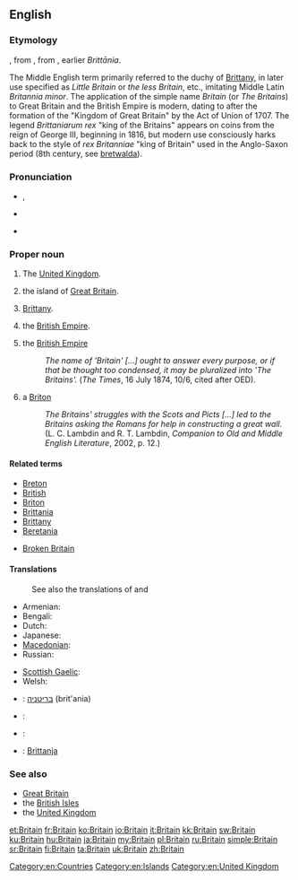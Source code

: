 {{wikipedia|dab=Britain}}
==English==

===Etymology===
{{wikipedia|Britain (name)}}
{{etyl|enm}} {{term|Breteyne|lang=enm}}, from {{etyl|fro}} {{term|Bretaigne|lang=fro}}, from {{etyl|la}} {{term|Britannia|lang=la}}, earlier ''Brittānia''.

The Middle English term primarily referred to the duchy of [[Brittany]], in later use specified as ''Little Britain'' or ''the less Britain'', etc., imitating Middle Latin ''Britannia minor''.
The application of the simple name ''Britain'' (or ''The Britains'') to Great Britain and the British Empire is modern, dating to after the formation of the "Kingdom of Great Britain" by the Act of Union of 1707. The legend ''Brittaniarum rex'' "king of the Britains" appears on coins from the reign of George III, beginning in 1816, but modern use consciously harks back to the style of ''rex Britanniae'' "king of Britain" used in the Anglo-Saxon period (8th century, see [[bretwalda]]).

===Pronunciation===
* {{a|UK}} {{IPA|/ˈbɹɪ.tən/}}, {{SAMPA|/"brIt(@)n/}}
* {{a|US}} {{IPA|/ˈbɹɪ.ʔn̩/}}
* {{rhymes|ɪtən}}

===Proper noun===
{{en-proper noun}}

# The [[United Kingdom]].
# {{singular}} the island of [[Great Britain]].
# {{singular}} {{context|historically}} [[Brittany]].
# {{singular}} {{context|historically}} the [[British Empire]].
# {{plural}}  {{context|historically, rarely}} the [[British Empire]]
#: ''The name of 'Britain' [...] ought to answer every purpose, or if that be thought too condensed, it may be pluralized into 'The Britains'.'' (''The Times'', 16 July 1874, 10/6, cited after OED).
# {{countable}}  {{context|historically, rarely}} a [[Briton]]
#: ''The Britains' struggles with the Scots and Picts [...] led to the Britains asking the Romans for help in constructing a great wall.'' (L. C. Lambdin and R. T. Lambdin, ''Companion to Old and Middle English Literature'', 2002, p. 12.)

====Related terms====
* [[Breton]]
* [[British]]
* [[Briton]]
* [[Brittania]]
* [[Brittany]]
* [[Beretania]]

* [[Broken Britain]]

====Translations====
{{trans-top|island}}
: See also the translations of {{term|Great Britain}} and {{term|British Isles}}
* Armenian: {{t-|hy|Բրիտանիա|tr=Britania}}
* Bengali: {{t-|bn|ব্রিটেন}}
* Dutch: {{t|nl|Britannië|n}}
* Japanese: {{t-|ja|ブリテン|tr=Buriten}}
* [[Macedonian]]: {{t+|mk|Британија|f|tr=Británija}}
* Russian: {{t+|ru|Британия|f|tr=Británija}}
{{trans-mid}}
* [[Scottish Gaelic]]: {{t-|gd|Breatainn|f|xs=Scottish Gaelic}}
* Welsh: {{t-|cy|Prydain|xs=Welsh}}
* {{ttbc|he}}: [[בריטניה]] (brit'ania)
* {{ttbc|sh}}: {{t-|hr|Britanija|f}}
* {{ttbc|ku}}: {{ku-Arab|[[به‌ریتانیا]]}}
* {{ttbc|mt}}: [[Brittanja]]
{{trans-bottom}}

{{trans-see|United Kingdom}}

{{trans-see|Brittany}}

===See also===
* [[Great Britain]]
* the [[British Isles]]
* the [[United Kingdom]]

[[Category:en:Countries]]
[[Category:en:Islands]]
[[Category:en:United Kingdom]]

[[et:Britain]]
[[fr:Britain]]
[[ko:Britain]]
[[io:Britain]]
[[it:Britain]]
[[kk:Britain]]
[[sw:Britain]]
[[ku:Britain]]
[[hu:Britain]]
[[ja:Britain]]
[[my:Britain]]
[[pl:Britain]]
[[ru:Britain]]
[[simple:Britain]]
[[sr:Britain]]
[[fi:Britain]]
[[ta:Britain]]
[[uk:Britain]]
[[zh:Britain]]